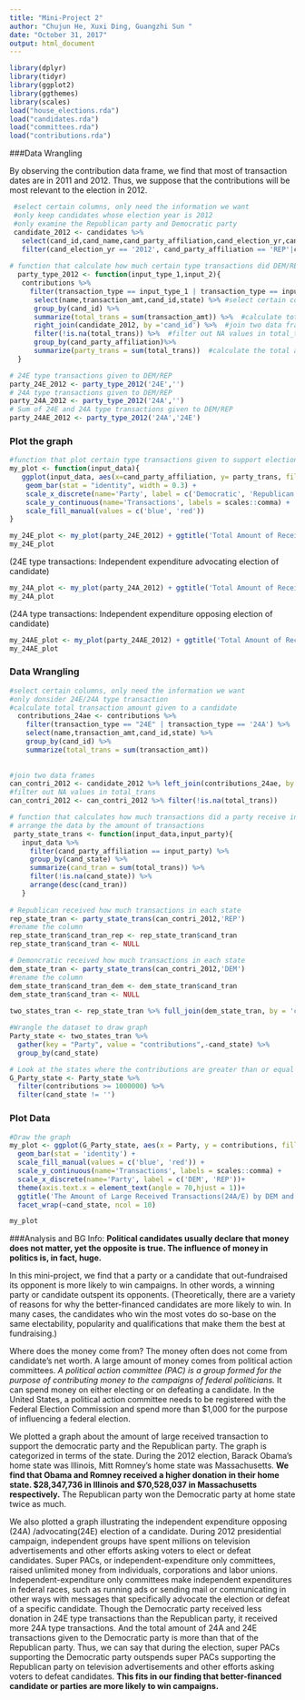 ```yaml
---
title: "Mini-Project 2"
author: "Chujun He, Xuxi Ding, Guangzhi Sun "
date: "October 31, 2017"
output: html_document
---
```


```r
library(dplyr)
library(tidyr)
library(ggplot2)
library(ggthemes)
library(scales)
load("house_elections.rda")
load("candidates.rda")
load("committees.rda")
load("contributions.rda")
```

###Data Wrangling

By observing the contribution data frame, we find that most of transaction dates are in 2011 and 2012. Thus, we suppose that the contributions will be most relevant to the election in 2012. 

```r
 #select certain columns, only need the information we want
 #only keep candidates whose election year is 2012
 #only examine the Republican party and Democratic party
 candidate_2012 <- candidates %>%
   select(cand_id,cand_name,cand_party_affiliation,cand_election_yr,cand_state) %>%
   filter(cand_election_yr == '2012', cand_party_affiliation == 'REP'|cand_party_affiliation == 'DEM')
 
# function that calculate how much certain type transactions did DEM/REP receive
  party_type_2012 <- function(input_type_1,input_2){
   contributions %>% 
     filter(transaction_type == input_type_1 | transaction_type == input_2) %>%   #only consider certain type transaction, which is directly used to support/oppose the candidates
      select(name,transaction_amt,cand_id,state) %>% #select certain columns, only need the information we want
      group_by(cand_id) %>% 
      summarize(total_trans = sum(transaction_amt)) %>%  #calculate total transaction amount given to a candidate
      right_join(candidate_2012, by ='cand_id') %>%  #join two data frames 
      filter(!is.na(total_trans)) %>%  #filter out NA values in total_trans
      group_by(cand_party_affiliation)%>% 
      summarize(party_trans = sum(total_trans))  #calculate the total amount of transactions to a party
  }

# 24E type transactions given to DEM/REP
party_24E_2012 <- party_type_2012('24E','')
# 24A type transactions given to DEM/REP
party_24A_2012 <- party_type_2012('24A','')
# Sum of 24E and 24A type transactions given to DEM/REP
party_24AE_2012 <- party_type_2012('24A','24E')
```

### Plot the graph
```r
#function that plot certain type transactions given to support elections of two parties from 2011 to 2012
my_plot <- function(input_data){
   ggplot(input_data, aes(x=cand_party_affiliation, y= party_trans, fill = cand_party_affiliation)) +
    geom_bar(stat = "identity", width = 0.3) +
    scale_x_discrete(name='Party', label = c('Democratic', 'Republican'))+
    scale_y_continuous(name='Transactions', labels = scales::comma) +
    scale_fill_manual(values = c('blue', 'red'))
}

my_24E_plot <- my_plot(party_24E_2012) + ggtitle('Total Amount of Received 24E Transactions from 2011 to 2012')
my_24E_plot
```



(24E type transactions:  Independent expenditure advocating election of candidate)

```r
my_24A_plot <- my_plot(party_24A_2012) + ggtitle('Total Amount of Received 24A Transactions from 2011 to 2012')
my_24A_plot
```


(24A type transactions: Independent expenditure opposing election of candidate)


```r
my_24AE_plot <- my_plot(party_24AE_2012) + ggtitle('Total Amount of Received 24A/24E Transactions from 2011 to 2012')
my_24AE_plot
```

### Data Wrangling
```r
#select certain columns, only need the information we want
#only donsider 24E/24A type transaction
#calculate total transaction amount given to a candidate
  contributions_24ae <- contributions %>%
    filter(transaction_type == "24E" | transaction_type == '24A') %>%
    select(name,transaction_amt,cand_id,state) %>% 
    group_by(cand_id) %>% 
    summarize(total_trans = sum(transaction_amt))
  
  
#join two data frames 
can_contri_2012 <- candidate_2012 %>% left_join(contributions_24ae, by = 'cand_id')
#filter out NA values in total_trans
can_contri_2012 <- can_contri_2012 %>% filter(!is.na(total_trans))

# function that calculates how much transactions did a party receive in each state
# arrange the data by the amount of transactions
 party_state_trans <- function(input_data,input_party){
   input_data %>% 
     filter(cand_party_affiliation == input_party) %>%
     group_by(cand_state) %>% 
     summarize(cand_tran = sum(total_trans)) %>% 
     filter(!is.na(cand_state)) %>%
     arrange(desc(cand_tran))
   }
 
# Republican received how much transactions in each state
rep_state_tran <- party_state_trans(can_contri_2012,'REP')
#rename the column
rep_state_tran$cand_tran_rep <- rep_state_tran$cand_tran
rep_state_tran$cand_tran <- NULL

# Demoncratic received how much transactions in each state
dem_state_tran <- party_state_trans(can_contri_2012,'DEM')
#rename the column
dem_state_tran$cand_tran_dem <- dem_state_tran$cand_tran
dem_state_tran$cand_tran <- NULL
 
two_states_tran <- rep_state_tran %>% full_join(dem_state_tran, by = 'cand_state')

#Wrangle the dataset to draw graph
Party_state <- two_states_tran %>%
  gather(key = "Party", value = "contributions",-cand_state) %>%
  group_by(cand_state)

# Look at the states where the contributions are greater than or equal to 1000000 (relatively large)
G_Party_state <- Party_state %>%
  filter(contributions >= 1000000) %>%
  filter(cand_state != '')
```

### Plot Data
```r
#Draw the graph
my_plot <- ggplot(G_Party_state, aes(x = Party, y = contributions, fill = Party)) +
  geom_bar(stat = 'identity') + 
  scale_fill_manual(values = c('blue', 'red')) +
  scale_y_continuous(name='Transactions', labels = scales::comma) +
  scale_x_discrete(name='Party', label = c('DEM', 'REP'))+
  theme(axis.text.x = element_text(angle = 70,hjust = 1))+
  ggtitle('The Amount of Large Received Transactions(24A/E) by DEM and REP')+
  facet_wrap(~cand_state, ncol = 10)

my_plot

```

###Analysis and BG Info:
**Political candidates usually declare that money does not matter, yet the opposite is true. The influence of money in politics is, in fact, huge.**

In this mini-project, we find that a party or a candidate that out-fundraised its opponent is more likely to win campaigns. In other words, a winning party or candidate outspent its opponents.
(Theoretically, there are a variety of reasons for why the better-financed candidates are more likely to win. In many cases, the candidates who win the most votes do so-base on the same electability, popularity and qualifications that make them the best at fundraising.)

Where does the money come from? The money often does not come from candidate's net worth. A large amount of money comes from political action committees. *A political action committee (PAC) is a group formed for the purpose of contributing money to the campaigns of federal politicians.* It can spend money on either electing or on defeating a candidate. In the United States, a political action committee needs to be registered with the Federal Election Commission and spend more than $1,000 for the purpose of influencing a federal election.

We plotted a graph about the amount of large received transaction to support the democratic party and the Republican party. The graph is categorized in terms of the state. During the 2012 election, Barack Obama's home state was Illinois, Mitt Romney's home state was Massachusetts. **We find that Obama and Romney received a higher donation in their home state. $28,347,736 in Illinois and $70,528,037 in Massachusetts respectively.** The Republican party won the Democratic party at home state twice as much.

We also plotted a graph illustrating the independent expenditure opposing (24A) /advocating(24E) election of a candidate. During 2012 presidential campaign, independent groups have spent millions on television advertisements and other efforts asking voters to elect or defeat candidates. Super PACs, or independent-expenditure only committees, raised unlimited money from individuals, corporations and labor unions. Independent-expenditure only committees make independent expenditures in federal races, such as running ads or sending mail or communicating in other ways with messages that specifically advocate the election or defeat of a specific candidate. Though the Democratic party received less donation in 24E type transactions than the Republican party, it received more 24A type transactions. And the total amount of 24A and 24E transactions given to the Democratic party is more than that of the Republican party. Thus, we can say that during the election, super PACs supporting the Democratic party outspends super PACs supporting the Republican party on television advertisements and other efforts asking voters to defeat candidates. **This fits in our finding that better-financed candidate or parties are more likely to win campaigns.**